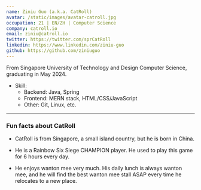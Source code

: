 ```yaml
---
name: Ziniu Guo (a.k.a. CatRoll)
avatar: /static/images/avatar-catroll.jpg
occupation: 21 | EN/ZH | Computer Science
company: catroll.io
email: ziniu@catroll.io
twitter: https://twitter.com/sprCatRoll
linkedin: https://www.linkedin.com/ziniu-guo
github: https://github.com/ziniuguo
---
```


From Singapore University of Technology and Design Computer Science, graduating in May 2024.

- Skill:
  - Backend: Java, Spring
  - Frontend: MERN stack, HTML/CSS/JavaScript
  - Other: Git, Linux, etc.

---

### Fun facts about CatRoll

 - CatRoll is from Singapore, a small island country, but he is born in China.

 - He is a Rainbow Six Siege CHAMPION player. He used to play this game for 6 hours every day.

 - He enjoys wanton mee very much. His daily lunch is always wanton mee, and he will find the best wanton mee stall ASAP every time he relocates to a new place.